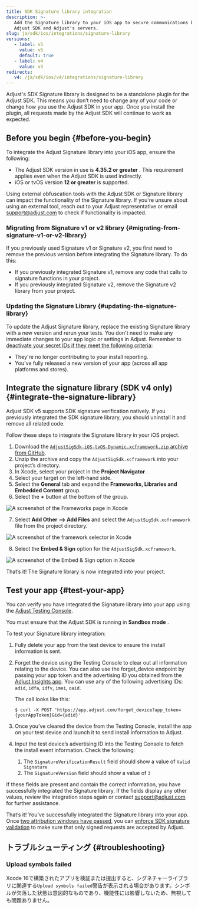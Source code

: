 ```yaml
---
title: SDK Signature library integration
description: >-
   Add the Signature library to your iOS app to secure communications between the
   Adjust SDK and Adjust's servers.
slug: ja/sdk/ios/integrations/signature-library
versions:
   - label: v5
     value: v5
     default: true
   - label: v4
     value: v4
redirects:
   v4: /ja/sdk/ios/v4/integrations/signature-library
---
```


Adjust's SDK Signature library is designed to be a standalone plugin for the Adjust SDK. This means you don’t need to change any of your code or change how you use the Adjust SDK in your app. Once you install the plugin, all requests made by the Adjust SDK will continue to work as expected.

## Before you begin {#before-you-begin}

To integrate the Adjust Signature library into your iOS app, ensure the following:

- The Adjust SDK version in use is **4\.35\.2 or greater** . This requirement applies even when the Adjust SDK is used indirectly.
- iOS or tvOS version **12 or greater** is supported.

<Callout type="important">

Using external obfuscation tools with the Adjust SDK or Signature library can impact the functionality of the Signature library. If you're unsure about using an external tool, reach out to your Adjust representative or email [support@adjust.com](mailto:support@adjust.com) to check if functionality is impacted.

</Callout>

### Migrating from Signature v1 or v2 library {#migrating-from-signature-v1-or-v2-library}

If you previously used Signature v1 or Signature v2, you first need to remove the previous version before integrating the Signature library. To do this:

- If you previously integrated Signature v1, remove any code that calls to signature functions in your project.
- If you previously integrated Signature v2, remove the Signature v2 library from your project.

### Updating the Signature Library {#updating-the-signature-library}

To update the Adjust Signature library, replace the existing Signature library with a new version and rerun your tests. You don't need to make any immediate changes to your app logic or settings in Adjust. Remember to [deactivate your secret IDs if they meet the following criteria](https://help.adjust.com/ja/article/sdk-signature#manage-your-secret-ids):

- They're no longer contributing to your install reporting.
- You've fully released a new version of your app \(across all app platforms and stores\).

## Integrate the signature library \(SDK v4 only\) {#integrate-the-signature-library}

<Callout type="note">

Adjust SDK v5 supports SDK signature verification natively. If you previously integrated the SDK signature library, you should uninstall it and remove all related code.

</Callout>

Follow these steps to integrate the Signature library in your iOS project.

1. Download the [`AdjustSigSdk-iOS-tvOS-Dynamic.xcframework.zip` archive from GitHub](https://github.com/adjust/adjust_signature_sdk/releases/latest).
2. Unzip the archive and copy the `AdjustSigSdk.xcframework` into your project’s directory.
3. In Xcode, select your project in the **Project Navigator** .
4. Select your target on the left\-hand side.
5. Select the **General** tab and expand the **Frameworks, Libraries and Embedded Content** group.
6. Select the **\+** button at the bottom of the group.

![A screenshot of the Frameworks page in Xcode](@images/sig-v3/xcode-frameworks.png)

7. Select **Add Other \-\-> Add Files** and select the `AdjustSigSdk.xcframework` file from the project directory.

![A screenshot of the framework selector in Xcode](@images/sig-v3/xcode-select-framework.png)

8. Select the **Embed & Sign** option for the `AdjustSigSdk.xcframework`.

![A screenshot of the Embed & Sign option in Xcode](@images/sig-v3/xcode-embed-sign.png)

That’s it\! The Signature library is now integrated into your project.

## Test your app {#test-your-app}

You can verify you have integrated the Signature library into your app using the [Adjust Testing Console](https://help.adjust.com/ja/article/testing-console).

<Callout type="important">

You must ensure that the Adjust SDK is running in **Sandbox mode** .

</Callout>

To test your Signature library integration:

1. Fully delete your app from the test device to ensure the install information is sent.

2. Forget the device using the Testing Console to clear out all information relating to the device. You can also use the forget_device endpoint by passing your app token and the advertising ID you obtained from the [Adjust Insights app](https://apps.apple.com/us/app/adjust-insights/id1125517808). You can use any of the following advertising IDs: `adid`, `idfa`, `idfv`, `imei`, `oaid`.

   The call looks like this:

   ```console
   $ curl -X POST 'https://app.adjust.com/forget_device?app_token={yourAppToken}&id={adid}'
   ```

3. Once you’ve cleared the device from the Testing Console, install the app on your test device and launch it to send install information to Adjust.

4. Input the test device’s advertising ID into the Testing Console to fetch the install event information. Check the following:

   1. The `SignatureVerificationResult` field should show a value of `Valid Signature`
   2. The `SignatureVersion` field should show a value of `3`

If these fields are present and contain the correct information, you have successfully integrated the Signature library. If the fields display any other values, review the integration steps again or contact [support@adjust.com](mailto:support@adjust.com) for further assistance.

That’s it\! You’ve successfully integrated the Signature library into your app. Once [two attribution windows have passed](https://help.adjust.com/ja/article/attribution-windows), you can [enforce SDK signature validation](https://help.adjust.com/ja/article/sdk-signature#enforce-signature-validation) to make sure that only signed requests are accepted by Adjust.

## トラブルシューティング {#troubleshooting}

### Upload symbols failed

Xcode 16で構築されたアプリを検証または提出すると、シグネチャーライブラリに関連する`Upload symbols failed`警告が表示される場合があります。シンボルが欠落した状態は意図的なものであり、機能性には影響しないため、無視しても問題ありません。
